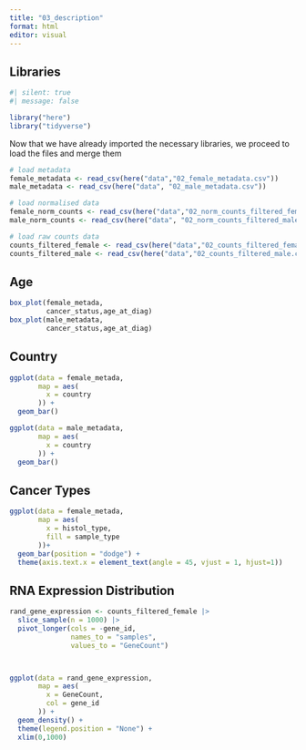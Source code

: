 ```yaml
---
title: "03_description"
format: html
editor: visual
---
```


## Libraries

```r
#| silent: true
#| message: false

library("here")
library("tidyverse")
```

Now that we have already imported the necessary libraries, we proceed to load the files and merge them

```r
# load metadata
female_metadata <- read_csv(here("data","02_female_metadata.csv"))
male_metadata <- read_csv(here("data", "02_male_metadata.csv"))

# load normalised data
female_norm_counts <- read_csv(here("data","02_norm_counts_filtered_female.csv"))
male_norm_counts <- read_csv(here("data", "02_norm_counts_filtered_male.csv"))

# load raw counts data 
counts_filtered_female <- read_csv(here("data","02_counts_filtered_female.csv"))
counts_filtered_male <- read_csv(here("data","02_counts_filtered_male.csv"))
```

## Age

```r
box_plot(female_metada,
         cancer_status,age_at_diag)
box_plot(male_metadata,
         cancer_status,age_at_diag)
```

## Country

```r
ggplot(data = female_metada,
       map = aes(
         x = country
       )) +
  geom_bar()
```

```r
ggplot(data = male_metadata,
       map = aes(
         x = country
       )) +
  geom_bar()
```

## Cancer Types

```r
ggplot(data = female_metada,
       map = aes(
         x = histol_type,
         fill = sample_type
       ))+
  geom_bar(position = "dodge") + 
  theme(axis.text.x = element_text(angle = 45, vjust = 1, hjust=1))
```

## RNA Expression Distribution

```r

rand_gene_expression <- counts_filtered_female |> 
  slice_sample(n = 1000) |> 
  pivot_longer(cols = -gene_id,
               names_to = "samples",
               values_to = "GeneCount")



ggplot(data = rand_gene_expression,
       map = aes(
         x = GeneCount,
         col = gene_id
       )) +
  geom_density() + 
  theme(legend.position = "None") +
  xlim(0,1000)
```
